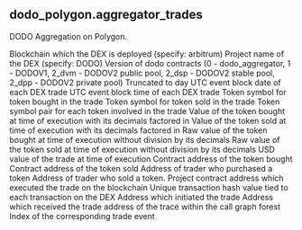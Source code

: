 ## dodo_polygon.aggregator_trades 
DODO Aggregation on Polygon.


<ParamField path="blockchain">
Blockchain which the DEX is deployed (specify: arbitrum)
</ParamField>
<ParamField path="project">
Project name of the DEX (specify: DODO)
</ParamField>
<ParamField path="version">
Version of dodo contracts (0 - dodo_aggregator, 1 - DODOV1, 2_dvm - DODOV2 public pool, 2_dsp - DODOV2 stable pool, 2_dpp - DODOV2 private pool)
</ParamField>
<ParamField path="block_date">
Truncated to day UTC event block date of each DEX trade
</ParamField>
<ParamField path="block_time">
UTC event block time of each DEX trade
</ParamField>
<ParamField path="token_bought_symbol">
Token symbol for token bought in the trade
</ParamField>
<ParamField path="token_sold_symbol">
Token symbol for token sold in the trade
</ParamField>
<ParamField path="token_pair">
Token symbol pair for each token involved in the trade
</ParamField>
<ParamField path="token_bought_amount">
Value of the token bought at time of execution with its decimals factored in
</ParamField>
<ParamField path="token_sold_amount">
Value of the token sold at time of execution with its decimals factored in
</ParamField>
<ParamField path="token_bought_amount_raw">
Raw value of the token bought at time of execution without division by its decimals
</ParamField>
<ParamField path="token_sold_amount_raw">
Raw value of the token sold at time of execution without division by its decimals
</ParamField>
<ParamField path="amount_usd">
USD value of the trade at time of execution
</ParamField>
<ParamField path="token_bought_address">
Contract address of the token bought
</ParamField>
<ParamField path="token_sold_address">
Contract address of the token sold
</ParamField>
<ParamField path="taker">
Address of trader who purchased a token
</ParamField>
<ParamField path="maker">
Address of trader who sold a token.
</ParamField>
<ParamField path="project_contract_address">
Project contract address which executed the trade on the blockchain
</ParamField>
<ParamField path="tx_hash">
Unique transaction hash value tied to each transaction on the DEX
</ParamField>
<ParamField path="tx_from">
Address which initiated the trade
</ParamField>
<ParamField path="tx_to">
Address which received the trade
</ParamField>
<ParamField path="trace_address">
address of the trace within the call graph forest
</ParamField>
<ParamField path="evt_index">
Index of the corresponding trade event
</ParamField>
